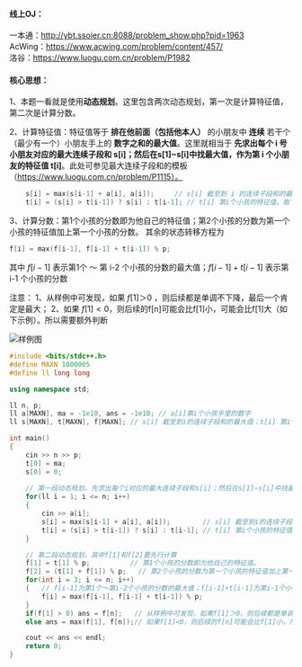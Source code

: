 
#### 线上OJ：
一本通：http://ybt.ssoier.cn:8088/problem_show.php?pid=1963  
AcWing：https://www.acwing.com/problem/content/457/  
洛谷：https://www.luogu.com.cn/problem/P1982  

#### 核心思想：
1、本题一看就是使用**动态规划**。这里包含两次动态规划，第一次是计算特征值，第二次是计算分数。

2、计算特征值：特征值等于 **排在他前面（包括他本人）** 的小朋友中 **连续** 若干个（最少有一个）小朋友手上的 **数字之和的最大值**。这里就相当于 **先求出每个 i 号小朋友对应的最大连续子段和 s[i]；然后在s[1]~s[i]中找最大值，作为第 i 个小朋友的特征值 t[i]**。此处可参见最大连续子段和的模板（https://www.luogu.com.cn/problem/P1115）。
```cpp
    s[i] = max(s[i-1] + a[i], a[i]);     // s[i] 截至到 i 的连续子段和的最大值
    t[i] = (s[i] > t[i-1]) ? s[i] : t[i-1]; // t[i] 第i个小孩的特征值。取 s[1]~s[i]中的最大值
```

3、计算分数：第1个小孩的分数即为他自己的特征值；第2个小孩的分数为第一个小孩的特征值加上第一个小孩的分数。 其余的状态转移方程为 
```cpp
f[i] = max(f[i-1], f[i-1] + t[i-1]) % p;
```
其中 $f[i-1]$ 表示第1个 ～ 第 i-2 个小孩的分数的最大值；$f[i-1]+t[i-1]$ 表示第 i-1 个小孩的分数 

注意：
1、从样例中可发现，如果 $f[1]＞0$ ，则后续都是单调不下降，最后一个肯定是最大；
2、如果 $f[1] < 0$，则后续的f[n]可能会比f[1]小，可能会比f[1]大（如下示例）。所以需要额外判断

<Image src="/image/13pj31.png" alt="样例图" width={450} height={164} />

```cpp filename="解法、（动态规划）：" showLineNumbers {21,22,30}
#include <bits/stdc++.h>
#define MAXN 1000005
#define ll long long

using namespace std;

ll n, p;
ll a[MAXN], ma = -1e10, ans = -1e10; // a[i]第i个小孩手里的数字
ll s[MAXN], t[MAXN], f[MAXN]; // s[i] 截至到i的连续子段和的最大值；t[i] 第i个小孩的特征值；f[i]第i个小孩的分值

int main()
{
    cin >> n >> p;
    t[0] = ma;
    s[0] = 0;
    
    // 第一段动态规划，先求出每个i对应的最大连续子段和s[i]；然后在s[1]~s[i]中找最大值赋给t[i]
    for(ll i = 1; i <= n; i++)
    {
        cin >> a[i];
        s[i] = max(s[i-1] + a[i], a[i]);        // s[i] 截至到i的连续子段和的最大值
        t[i] = (s[i] > t[i-1]) ? s[i] : t[i-1]; // t[i] 第i个小孩的特征值。取 s[1]~s[i]中的最大值
    }

    // 第二段动态规划，其中f[1]和f[2]要先行计算
    f[1] = t[1] % p;          // 第1个小孩的分数即为他自己的特征值。
    f[2] = (t[1] + f[1]) % p;   // 第2个小孩的分数为第一个小孩的特征值加上第一个小孩的分数
    for(int i = 3; i <= n; i++)
    {   // f[i-1]为第1个～第i-2个小孩的分数的最大值；f[i-1]+t[i-1]为第i-1个小孩的分数
        f[i] = max(f[i-1], f[i-1] + t[i-1]) % p;
    }
    if(f[1] > 0) ans = f[n];   // 从样例中可发现，如果f[1]＞0，则后续都是单调不下降，最后一个肯定是最大
    else ans = max(f[1], f[n]);// 如果f[1]<0，则后续的f[n]可能会比f[1]小，所以需要额外判断

    cout << ans << endl;
    return 0;
}
```